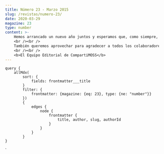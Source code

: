 ```yaml
---
title: Número 23 - Marzo 2015
slug: /revistas/numero-23/
date: 2020-03-29
magazine: 23
type: number
content: >-
    Hemos arrancado un nuevo año juntos y esperamos que, como siempre, hayan disfrutado todos los números anteriores. Desde la dirección de la revista estamos continuamente pensando cómo mejorar número a número; 2015 supondrá también para CompartiMOSS un año de grandes retos en el que buscaremos adaptarnos y prepararnos a los cambios continuos en las tecnologías y plataformas con las que habitualmente trabajamos en la revista, y siguiendo la estela y el camino que Microsoft va marcando en su apuesta por la nube. Por este motivo, a partir el próximo número, empezaremos a publicar más artículos en torno a la plataforma Office 365 y los servicios y tecnologías que la sustentan: SharePoint Online, Microsoft Azure, Lync Online, Exchange Online y Dymanics CRM Online. Queremos invitar a todos nuestros lectores y autores que nos ayuden con este reto. Si bien hemos estado hablando de la plataforma de productividad en la nube de Microsoft, esta vez queremos darle un énfasis más determinante ya que sabemos que hay muchos más clientes año a año en esta versión de nuestro servidor favorito.
    <br /><br />
    También queremos aprovechar para agradecer a todos los colaboradores y autores que incansablemente comparten sus experiencias y conocimientos para que podamos armar los distintos números que lanzamos, ¡muchas gracias!
    <br /><br />
    <b>El Equipo Editorial de CompartiMOSS​​​​​​​​</b>
---
```



<NumberHeader frontmatter={props.pageContext.frontmatter} />

<ViewArticles articles={props.data.allMdx} title="Índice" />

<ViewPartners />

    query {
        allMdx(    
            sort: {
                fields: frontmatter___title
            }
            filter: {
                frontmatter: {magazine: {eq: 23}, type: {ne: "number"}}
            }) 
            {
                edges {
                    node {
                        frontmatter {
                            title, author, slug, authorId
                        }      
                    }
                }
            }
    }
`
